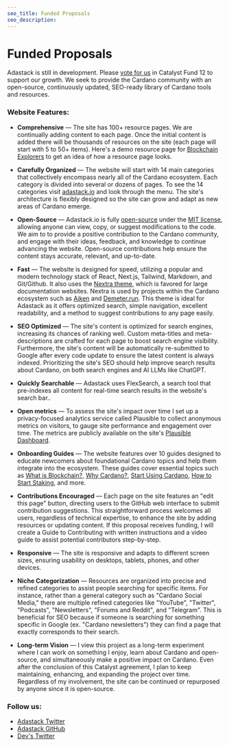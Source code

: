 ```yaml
---
seo_title: Funded Proposals
seo_description:
---
```


# Funded Proposals

Adastack is still in development. Please [vote for us](https://cardano.ideascale.com/c/idea/119612) in Catalyst Fund 12 to support our growth. We seek to provide the Cardano community with an open-source, continuously updated, SEO-ready library of Cardano tools and resources.

### Website Features:

- **Comprehensive** — The site has 100+ resource pages. We are continually adding content to each page. Once the initial content is added there will be thousands of resources on the site (each page will start with 5 to 50+ items). Here's a demo resource page for [Blockchain Explorers](https://www.adastack.io/on_chain/blockchain_explorers) to get an idea of how a resource page looks.

- **Carefully Organized** — The website will start with 14 main categories that collectively encompass nearly all of the Cardano ecosystem. Each category is divided into several or dozens of pages. To see the 14 categories visit [adastack.io](https://adastack.io) and look through the menu. The site's architecture is flexibly designed so the site can grow and adapt as new areas of Cardano emerge.

- **Open-Source** — Adastack.io is fully [open-source](https://github.com/adastackio/adastack.io) under the [MIT license](https://github.com/adastackio/adastack.io/blob/main/LICENSE), allowing anyone can view, copy, or suggest modifications to the code. We aim to to provide a positive contribution to the Cardano community, and engage with their ideas, feedback, and knowledge to continue advancing the website. Open-source contributions help ensure the content stays accurate, relevant, and up-to-date.

- **Fast** — The website is designed for speed, utilizing a popular and modern technology stack of React, Next.js, Tailwind, Markdown, and Git/Github. It also uses the [Nextra theme](https://nextra.site/), which is favored for large documentation websites. Nextra is used by projects within the Cardano ecosystem such as [Aiken](https://aiken-lang.org/fundamentals/getting-started) and [Demeter.run](https://docs.demeter.run/). This theme is ideal for Adastack as it offers optimized search, simple navigation, excellent readability, and a method to suggest contributions to any page easily.

- **SEO Optimized** — The site's content is optimized for search engines, increasing its chances of ranking well. Custom meta-titles and meta-descriptions are crafted for each page to boost search engine visibility. Furthermore, the site's content will be automatically re-submitted to Google after every code update to ensure the latest content is always indexed. Prioritizing the site's SEO should help improve search results about Cardano, on both search engines and AI LLMs like ChatGPT.

- **Quickly Searchable** — Adastack uses FlexSearch, a search tool that pre-indexes all content for real-time search results in the website's search bar..

- **Open metrics** — To assess the site's impact over time I set up a privacy-focused analytics service called Plausible to collect anonymous metrics on visitors, to gauge site performance and engagement over time. The metrics are publicly available on the site's [Plausible Dashboard](https://plausible.io/adastack.io).

- **Onboarding Guides** — The website features over 10 guides designed to educate newcomers about foundational Cardano topics and help them integrate into the ecosystem. These guides cover essential topics such as [What is Blockchain?](https://www.adastack.io/intro_to_cardano/what_is_blockchain), [Why Cardano?](https://www.adastack.io/intro_to_cardano/why_cardano), [Start Using Cardano](https://www.adastack.io/intro_to_cardano/start_using_cardano), [How to Start Staking](https://www.adastack.io/staking/how_to_start_staking), and more.

- **Contributions Encouraged** — Each page on the site features an "edit this page" button, directing users to the GitHub web interface to submit contribution suggestions. This straightforward process welcomes all users, regardless of technical expertise, to enhance the site by adding resources or updating content. If this proposal receives funding, I will create a Guide to Contributing with written instructions and a video guide to assist potential contributors step-by-step.

- **Responsive** — The site is responsive and adapts to different screen sizes, ensuring usability on desktops, tablets, phones, and other devices.

- **Niche Categorization** — Resources are organized into precise and refined categories to assist people searching for specific items. For instance, rather than a general category such as "Cardano Social Media," there are multiple refined categories like "YouTube", "Twitter", "Podcasts", "Newsletters", "Forums and Reddit", and "Telegram". This is beneficial for SEO because if someone is searching for something specific in Google (ex. "Cardano newsletters") they can find a page that exactly corresponds to their search.

- **Long-term Vision** — I view this project as a long-term experiment where I can work on something I enjoy, learn about Cardano and open-source, and simultaneously make a positive impact on Cardano. Even after the conclusion of this Catalyst agreement, I plan to keep maintaining, enhancing, and expanding the project over time. Regardless of my involvement, the site can be continued or repurposed by anyone since it is open-source.

### Follow us:

- [Adastack Twitter](https://twitter.com/adastackio)
- [Adastack GitHub](https://github.com/adastackio/adastack.io)
- [Dev's Twitter](https://twitter.com/tuckertriggs)
